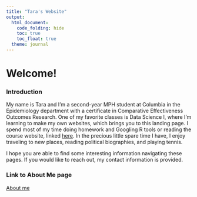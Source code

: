 ```yaml
---
title: "Tara's Website"
output: 
  html_document:
    code_folding: hide
    toc: true
    toc_float: true
  theme: journal
---
```


# Welcome!

### Introduction

My name is Tara and I'm a second-year MPH student at Columbia in the Epidemiology department with a certificate in Comparative Effectiveness Outcomes Research. One of my favorite classes is Data Science I, where I'm learning to make my own websites, which brings you to this landing page. I spend most of my time doing homework and Googling R tools or reading the course website, linked [here](p8105.com). In the precious little spare time I have, I enjoy traveling to new places, reading political biographies, and playing tennis.

I hope you are able to find some interesting information navigating these pages. If you would like to reach out, my contact information is provided. 




### Link to About Me page
[About me](About.html)